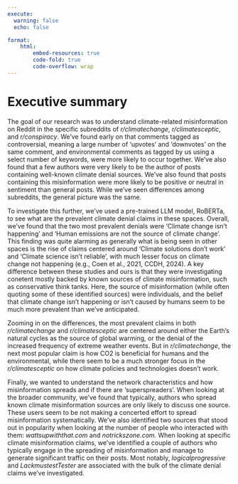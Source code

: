 ---
execute:
  warning: false
  echo: false

format:
    html:
        embed-resources: true
        code-fold: true
        code-overflow: wrap
---
# Executive summary

The goal of our research was to understand climate-related misinformation on Reddit in the specific subreddits of *r/climatechange*, *r/climatesceptic*, and *r/conspiracy*. We've found early on that comments tagged as controversial, meaning a large number of 'upvotes' and 'downvotes' on the same comment, and environmental comments as tagged by us using a select number of keywords, were more likely to occur together. We've also found that a few authors were very likely to be the author of posts containing well-known climate denial sources. We've also found that posts containing this misinformation were more likely to be positive or neutral in sentiment than general posts. While we've seen differences among subreddits, the general picture was the same.

To investigate this further, we've used a pre-trained LLM model, RoBERTa, to see what are the prevalent climate denial claims in these spaces. Overall, we've found that the two most prevalent denials were 'Climate change isn't happening' and 'Human emissions are not the source of climate change'. This finding was quite alarming as generally what is being seen in other spaces is the rise of claims centered around 'Climate solutions don't work' and 'Climate science isn't reliable', with much lesser focus on climate change not happening (e.g., Coen et al., 2021, CCDH, 2024). A key difference between these studies and ours is that they were investigating conetent mostly backed by known sources of climate misinformation, such as conservative think tanks. Here, the source of misinformation (while often quoting some of these identified sources) were individuals, and the belief that climate change isn't happening or isn't caused by humans seem to be much more prevalent than we've anticipated.

Zooming in on the differences, the most prevalent claims in both *r/climatechange* and *r/climatesceptic* are centered around either the Earth's natural cycles as the source of global warming, or the denial of the increased frequency of extreme weather events. But in *r/climatechange*, the next most popular claim is how CO2 is beneficial for humans and the environmental, while there seem to be a much stronger focus in the *r/climatesceptic* on how climate policies and technologies doesn't work.

Finally, we wanted to understand the network characteristics and how misinformation spreads and if there are 'superspreaders'. When looking at the broader community, we've found that typically, authors who spread known climate misinformation sources are only likely to discuss one source. These users seem to be not making a concerted effort to spread misinformation systematically. We've also identified two sources that stood out in popularity when looking at the number of people who interacted with them: *wattsupwiththat.com* and *notrickszone.com*. When looking at specific climate misinformation claims, we've identified a couple of authors who typically engage in the spreading of misinformation and manage to generate significant traffic on their posts. Most notably, *logicalprogressive* and *LackmustestTester* are associated with the bulk of the climate denial claims we've investigated.